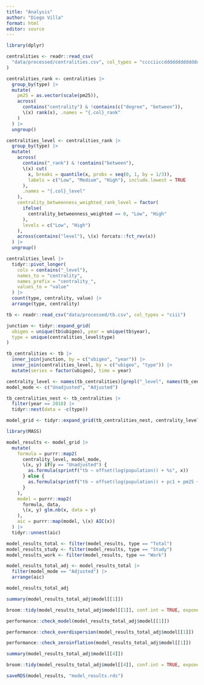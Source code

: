 ```yaml
---
title: "Analysis"
author: "Diego Villa"
format: html
editor: source
---
```


```r
library(dplyr)
```

```r
centralities <- readr::read_csv(
  "data/processed/centralities.csv", col_types = "cccciiccddddddddddddddd"
)
```

```r
centralities_rank <- centralities |> 
  group_by(type) |> 
  mutate(
    pm25 = as.vector(scale(pm25)),
    across(
      contains("centrality") & !contains(c("degree", "between")),
      \(x) rank(x), .names = "{.col}_rank"
    )
  ) |> 
  ungroup()
```

```r
centralities_level <- centralities_rank |> 
  group_by(type) |> 
  mutate(
    across(
      contains("_rank") & !contains("between"),
      \(x) cut(
        x, breaks = quantile(x, probs = seq(0, 1, by = 1/3)),
        labels = c("Low", "Medium", "High"), include.lowest = TRUE
      ),
      .names = "{.col}_level"
    ),
    centrality_betweenness_weighted_rank_level = factor(
      ifelse(
        centrality_betweenness_weighted == 0, "Low", "High"
      ),
      levels = c("Low", "High")
    ),
    across(contains("level"), \(x) forcats::fct_rev(x))
  ) |> 
  ungroup()
```

```r
centralities_level |> 
  tidyr::pivot_longer(
    cols = contains("_level"),
    names_to = "centrality",
    names_prefix = "centrality_",
    values_to = "value"
  ) |> 
  count(type, centrality, value) |> 
  arrange(type, centrality)
```

```r
tb <- readr::read_csv("data/processed/tb.csv", col_types = "ciii")
```

```r
junction <- tidyr::expand_grid(
  ubigeo = unique(tb$ubigeo), year = unique(tb$year), 
  type = unique(centralities_level$type)
)
```

```r
tb_centralities <- tb |> 
  inner_join(junction, by = c("ubigeo", "year")) |> 
  inner_join(centralities_level, by = c("ubigeo", "type")) |> 
  mutate(series = factor(ubigeo), time = year)
```

```r
centrality_level <- names(tb_centralities)[grepl("_level", names(tb_centralities))]
model_mode <- c("Unadjusted", "Adjusted")
```

```r
tb_centralities_nest <- tb_centralities |> 
  filter(year == 2018) |> 
  tidyr::nest(data = -c(type))
```

```r
model_grid <- tidyr::expand_grid(tb_centralities_nest, centrality_level, model_mode)
```

```r
library(MASS)
```

```r
model_results <- model_grid |> 
  mutate(
    formula = purrr::map2(
      centrality_level, model_mode, 
      \(x, y) if(y == "Unadjusted") {
        as.formula(sprintf("tb ~ offset(log(population)) + %s", x))
      } else {
        as.formula(sprintf("tb ~ offset(log(population)) + pc1 + pm25 + %s", x))
      }
    ),
    model = purrr::map2(
      formula, data, 
      \(x, y) glm.nb(x, data = y)
    ),
    aic = purrr::map(model, \(x) AIC(x))
  ) |> 
  tidyr::unnest(aic)
```

```r
model_results_total <- filter(model_results, type == "Total")
model_results_study <- filter(model_results, type == "Study")
model_results_work <- filter(model_results, type == "Work")
```

```r
model_results_total_adj <- model_results_total |> 
  filter(model_mode == "Adjusted") |> 
  arrange(aic)

model_results_total_adj
```

```r
summary(model_results_total_adj$model[[1]])
```

```r
broom::tidy(model_results_total_adj$model[[1]], conf.int = TRUE, exponentiate = TRUE)
```

```r
performance::check_model(model_results_total_adj$model[[1]])
```

```r
performance::check_overdispersion(model_results_total_adj$model[[1]])
```

```r
performance::check_zeroinflation(model_results_total_adj$model[[1]])
```

```r
summary(model_results_total_adj$model[[4]])
```

```r
broom::tidy(model_results_total_adj$model[[4]], conf.int = TRUE, exponentiate = TRUE)
```

```r
saveRDS(model_results, "model_results.rds")
```

